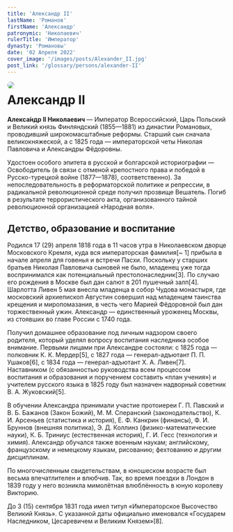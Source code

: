 ```yaml
---
title: 'Александр II'
lastName: 'Романов'
firstName: 'Александр'
patronymic: 'Николаевич'
rulerTitle: 'Император'
dynasty: 'Романовы'
date: '02 Апреля 2022'
cover_image: '/images/posts/Alexander_II.jpg'
post_link: '/glossary/persons/alexander-II'
---
```


<img style="float: left; border-radius: 1rem; margin-right: 1rem" src="/images/posts/Alexander_II.jpg">

# Александр II

**Алекса́ндр II Николаевич** — Император Всероссийский, Царь Польский и Великий князь Финляндский (1855—1881) из династии Романовых, проводивший широкомасштабные реформы. Старший сын сначала великокняжеской, а с 1825 года — императорской четы Николая Павловича и Александры Фёдоровны.

Удостоен особого эпитета в русской и болгарской историографии — Освободитель (в связи с отменой крепостного права и победой в Русско-турецкой войне (1877—1878), соответственно). За непоследовательность в реформаторской политике и репрессии, в радикальной революционной среде получил прозвище Вешатель. Погиб в результате террористического акта, организованного тайной революционной организацией «Народная воля».

## Детство, образование и воспитание

Родился 17 (29) апреля 1818 года в 11 часов утра в Николаевском дворце Московского Кремля, куда вся императорская фамилия[~ 1] прибыла в начале апреля для говенья и встречи Пасхи. Поскольку у старших братьев Николая Павловича сыновей не было, младенец уже тогда воспринимался как потенциальный престолонаследник[3]. По случаю его рождения в Москве был дан салют в 201 пушечный залп[4]. Шарлотта Ливен 5 мая внесла младенца в собор Чудова монастыря, где московский архиепископ Августин совершил над младенцем таинства крещения и миропомазания, в честь чего Марией Фёдоровной был дан торжественный ужин. Александр — единственный уроженец Москвы, из стоявших во главе России с 1740 года.

Получил домашнее образование под личным надзором своего родителя, который уделял вопросу воспитания наследника особое внимание. Первыми лицами при Александре состояли: с 1825 года — полковник К. К. Мердер[5], с 1827 года — генерал-адъютант П. П. Ушаков[6], с 1834 года — генерал-адъютант Х. А. Ливен[7]. Наставником (с обязанностью руководства всем процессом воспитания и образования и поручением составить «план учения») и учителем русского языка в 1825 году был назначен надворный советник В. А. Жуковский[5].

В обучении Александра принимали участие протоиереи Г. П. Павский и В. Б. Бажанов (Закон Божий), М. М. Сперанский (законодательство), К. И. Арсеньев (статистика и история), Е. Ф. Канкрин (финансы), Ф. И. Бруннов (внешняя политика), Э. Д. Коллинз (физико-математические науки), К. Б. Триниус (естественная история), Г. И. Гесс (технология и химия). Александр обучался также военным наукам; английскому, французскому и немецкому языкам, рисованию; фехтованию и другим дисциплинам.

По многочисленным свидетельствам, в юношеском возрасте был весьма впечатлителен и влюбчив. Так, во время поездки в Лондон в 1839 году у него возникла мимолётная влюблённость в юную королеву Викторию.

До 3 (15) сентября 1831 года имел титул «Императорское Высочество Великий Князь». С указанной даты официально именовался «Государем Наследником, Цесаревичем и Великим Князем»[8].
